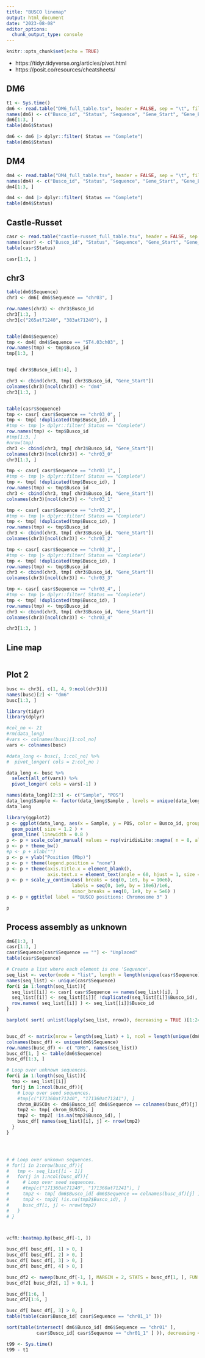 ```yaml
---
title: "BUSCO linemap"
output: html_document
date: "2023-08-08"
editor_options: 
  chunk_output_type: console
---
```


```r
knitr::opts_chunk$set(echo = TRUE)
```


- https://tidyr.tidyverse.org/articles/pivot.html
- https://posit.co/resources/cheatsheets/


## DM6


```r
t1 <- Sys.time()
dm6 <- read.table("DM6_full_table.tsv", header = FALSE, sep = "\t", fill = TRUE)
names(dm6) <- c("Busco_id", "Status", "Sequence", "Gene_Start", "Gene_End", "Strand", "Score", "Length")
dm6[1:3, ]
table(dm6$Status)

dm6 <- dm6 |> dplyr::filter( Status == "Complete")
table(dm6$Status)
```


## DM4


```r
dm4 <- read.table("DM4_full_table.tsv", header = FALSE, sep = "\t", fill = TRUE)
names(dm4) <- c("Busco_id", "Status", "Sequence", "Gene_Start", "Gene_End", "Strand", "Score", "Length")
dm4[1:3, ]

dm4 <- dm4 |> dplyr::filter( Status == "Complete")
table(dm4$Status)

```


## Castle-Russet


```r
casr <- read.table("castle-russet_full_table.tsv", header = FALSE, sep = "\t", fill = TRUE)
names(casr) <- c("Busco_id", "Status", "Sequence", "Gene_Start", "Gene_End", "Strand", "Score", "Length")
table(casr$Status)

casr[1:3, ]
```



## chr3


```r

table(dm6$Sequence)
chr3 <- dm6[ dm6$Sequence == "chr03", ]

row.names(chr3) <- chr3$Busco_id
chr3[1:3, ]
chr3[c("265at71240", "383at71240"), ]


table(dm4$Sequence)
tmp <- dm4[ dm4$Sequence == "ST4.03ch03", ]
row.names(tmp) <- tmp$Busco_id
tmp[1:3, ]


tmp[ chr3$Busco_id[1:4], ]

chr3 <- cbind(chr3, tmp[ chr3$Busco_id, "Gene_Start"])
colnames(chr3)[ncol(chr3)] <- "dm4"
chr3[1:3, ]


table(casr$Sequence)
tmp <- casr[ casr$Sequence == "chr03_0", ]
tmp <- tmp[ !duplicated(tmp$Busco_id), ]
#tmp <- tmp |> dplyr::filter( Status == "Complete")
row.names(tmp) <- tmp$Busco_id
#tmp[1:3, ]
#nrow(tmp)
chr3 <- cbind(chr3, tmp[ chr3$Busco_id, "Gene_Start"])
colnames(chr3)[ncol(chr3)] <- "chr03_0"
chr3[1:3, ]

tmp <- casr[ casr$Sequence == "chr03_1", ]
#tmp <- tmp |> dplyr::filter( Status == "Complete")
tmp <- tmp[ !duplicated(tmp$Busco_id), ]
row.names(tmp) <- tmp$Busco_id
chr3 <- cbind(chr3, tmp[ chr3$Busco_id, "Gene_Start"])
colnames(chr3)[ncol(chr3)] <- "chr03_1"

tmp <- casr[ casr$Sequence == "chr03_2", ]
#tmp <- tmp |> dplyr::filter( Status == "Complete")
tmp <- tmp[ !duplicated(tmp$Busco_id), ]
row.names(tmp) <- tmp$Busco_id
chr3 <- cbind(chr3, tmp[ chr3$Busco_id, "Gene_Start"])
colnames(chr3)[ncol(chr3)] <- "chr03_2"

tmp <- casr[ casr$Sequence == "chr03_3", ]
#tmp <- tmp |> dplyr::filter( Status == "Complete")
tmp <- tmp[ !duplicated(tmp$Busco_id), ]
row.names(tmp) <- tmp$Busco_id
chr3 <- cbind(chr3, tmp[ chr3$Busco_id, "Gene_Start"])
colnames(chr3)[ncol(chr3)] <- "chr03_3"

tmp <- casr[ casr$Sequence == "chr03_4", ]
#tmp <- tmp |> dplyr::filter( Status == "Complete")
tmp <- tmp[ !duplicated(tmp$Busco_id), ]
row.names(tmp) <- tmp$Busco_id
chr3 <- cbind(chr3, tmp[ chr3$Busco_id, "Gene_Start"])
colnames(chr3)[ncol(chr3)] <- "chr03_4"

chr3[1:3, ]

```






## Line map


```r




```



## Plot 2


```r

busc <- chr3[, c(1, 4, 9:ncol(chr3))]
names(busc)[2] <- "dm6"
busc[1:3, ]

library(tidyr)
library(dplyr)

#col_no <- 21
#rm(data_long)
#vars <- colnames(busc)[1:col_no]
vars <- colnames(busc)

#data_long <- busc[, 1:col_no] %>% 
#  pivot_longer( cols = 2:col_no )

data_long <- busc %>%
  select(all_of(vars)) %>% 
  pivot_longer( cols = vars[-1] )

names(data_long)[2:3] <- c("Sample", "POS")
data_long$Sample <- factor(data_long$Sample , levels = unique(data_long$Sample))
data_long

library(ggplot2)
p <- ggplot(data_long, aes(x = Sample, y = POS, color = Busco_id, group = Busco_id)) + 
  geom_point( size = 1.2 ) +
  geom_line( linewidth = 0.8 )
p <- p + scale_color_manual( values = rep(viridisLite::magma( n = 8, alpha = 0.8 ), times = 1e6) )
p <- p + theme_bw()
#p <- p + xlab("")
p <- p + ylab("Position (Mbp)")
p <- p + theme(legend.position = "none")
p <- p + theme(axis.title.x = element_blank(), 
               axis.text.x = element_text(angle = 60, hjust = 1, size = 12))
p <- p + scale_y_continuous( breaks = seq(0, 1e9, by = 10e6),
                        labels = seq(0, 1e9, by = 10e6)/1e6,
                        minor_breaks = seq(0, 1e9, by = 5e6) )
p <- p + ggtitle( label = "BUSCO positions: Chromosome 3" )
```


```r
p
```


## Process assembly as unknown


```r
dm6[1:3, ]
casr[1:3, ]
casr$Sequence[casr$Sequence == ""] <- "Unplaced"
table(casr$Sequence)

# Create a list where each element is one 'Sequence'.
seq_list <- vector(mode = "list", length = length(unique(casr$Sequence)))
names(seq_list) <- unique(casr$Sequence)
for(i in 1:length(seq_list)){
  seq_list[[i]] <- casr[ casr$Sequence == names(seq_list)[i], ]
  seq_list[[i]] <- seq_list[[i]][ !duplicated(seq_list[[i]]$Busco_id), ]
  row.names( seq_list[[i]] ) <- seq_list[[i]]$Busco_id
}

barplot( sort( unlist(lapply(seq_list, nrow)), decreasing = TRUE )[1:24], las = 3 )


busc_df <- matrix(nrow = length(seq_list) + 1, ncol = length(unique(dm6$Sequence)))
colnames(busc_df) <- unique(dm6$Sequence)
row.names(busc_df) <- c( "DM6", names(seq_list))
busc_df[1, ] <- table(dm6$Sequence)
busc_df[1:3, ]

# Loop over unknown sequences.
for(i in 1:length(seq_list)){
  tmp <- seq_list[[i]]
  for(j in 1:ncol(busc_df)){
    # Loop over seed sequences.
    #tmp[c("171360at71240", "171360at71241"), ]
    chrom_BUSCOs <- dm6$Busco_id[ dm6$Sequence == colnames(busc_df)[j] ]
    tmp2 <- tmp[ chrom_BUSCOs, ]
    tmp2 <- tmp2[ !is.na(tmp2$Busco_id), ]
    busc_df[ names(seq_list)[i], j] <- nrow(tmp2)
  }
}




# # Loop over unknown sequences.
# for(i in 2:nrow(busc_df)){
#   tmp <- seq_list[[i - 1]]
#   for(j in 1:ncol(busc_df)){
#     # Loop over seed sequences.
#     #tmp[c("171360at71240", "171360at71241"), ]
#     tmp2 <- tmp[ dm6$Busco_id[ dm6$Sequence == colnames(busc_df)[j] ][1:10], ]
#     tmp2 <- tmp2[ !is.na(tmp2$Busco_id), ]
#     busc_df[i, j] <- nrow(tmp2)
#   }
# }




```


```r
vcfR::heatmap.bp(busc_df[-1, ])
```


```r
busc_df[ busc_df[, 1] > 0, ]
busc_df[ busc_df[, 2] > 0, ]
busc_df[ busc_df[, 3] > 0, ]
busc_df[ busc_df[, 4] > 0, ]

busc_df2 <- sweep(busc_df[-1, ], MARGIN = 2, STATS = busc_df[1, ], FUN = "/")
busc_df2[ busc_df2[, 1] > 0.1, ]

busc_df[1:6, ]
busc_df2[1:6, ]
```


```r
busc_df[ busc_df[, 3] > 0, ]
table(table(casr$Busco_id[ casr$Sequence == "chr01_1" ]))

sort(table(intersect( dm6$Busco_id[ dm6$Sequence == "chr01" ], 
           casr$Busco_id[ casr$Sequence == "chr01_1" ] )), decreasing = TRUE)[1:10]

```



```r
t99 <- Sys.time()
t99 - t1
```

